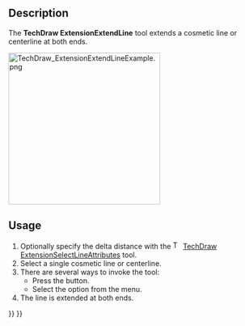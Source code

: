 <languages/>

{{Docnav
|[[TechDraw_ExtensionChangeLineAttributes/ko|선 속성 변경]]
|[[TechDraw_ExtensionShortenLine/ko|선 단축]]
|[[TechDraw_Workbench/ko|기술도면 작업대]]
|IconL=TechDraw_ExtensionChangeLineAttributes.svg
|IconR=TechDraw_ExtensionShortenLine.svg
|IconC=Workbench_TechDraw.svg
}}

{{GuiCommand
|Name=TechDraw ExtensionExtendLine
|MenuLocation=TechDraw → Extensions: Attributes/Modifications → Extend Line
|Workbenches=[[TechDraw_Workbench|TechDraw]]
|Shortcut=
|Version=0.20
|SeeAlso=[[TechDraw_ExtensionShortenLine|TechDraw ExtensionShortenLine]]
}}

==Description==

The '''TechDraw ExtensionExtendLine''' tool extends a cosmetic line or centerline at both ends.

[[Image:TechDraw_ExtensionExtendLineExample.png|300px]]
{{Caption|On the right a centerline extended at both ends}}

==Usage==

# Optionally specify the delta distance with the [[Image:TechDraw_ExtensionSelectLineAttributes.svg|16px]] [[TechDraw_ExtensionSelectLineAttributes|TechDraw ExtensionSelectLineAttributes]] tool.
# Select a single cosmetic line or centerline.
# There are several ways to invoke the tool:
#* Press the {{Button|[[Image:TechDraw_ExtensionExtendLine.svg|16px]] [[TechDraw_ExtensionExtendLine|Extend Line]]}} button.
#* Select the {{MenuCommand|TechDraw → Extensions: Attributes/Modifications → [[Image:TechDraw_ExtensionExtendLine.svg|16px]] Extend Line}} option from the menu.
# The line is extended at both ends.


{{Docnav
|[[TechDraw_ExtensionChangeLineAttributes|ExtensionChangeLineAttributes]]
|[[TechDraw_ExtensionShortenLine|ExtensionShortenLine]]
|[[TechDraw_Workbench|TechDraw]]
|IconL=TechDraw_ExtensionChangeLineAttributes.svg
|IconR=TechDraw_ExtensionShortenLine.svg
|IconC=Workbench_TechDraw.svg
}}

{{TechDraw_Tools_navi{{#translation:}}}}
{{Userdocnavi{{#translation:}}}}